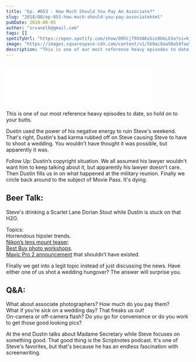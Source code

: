 ```yaml
---
title: "Ep. #053 - How Much Should You Pay An Associate?"
slug: "2018/08/ep-053-how-much-should-you-pay-associatehtml"
pubDate: 2018-08-05
author: "srvanelk@gmail.com"
tags: []
spotifyUrl: "https://open.spotify.com/show/09hCjT9XXAKzGin8bkLG3a?si=kjRZvQ1JTb6Ov3HVzSSlWA"
image: "https://images.squarespace-cdn.com/content/v1/5b9ac0aa50a54faef024c950/1574361476169-0BHTFBM4R6JTZ1MHSUT7/53.jpeg?format=original"
description: "This is one of our most reference heavy episodes to date, so hold on to your butts."
---
```


<figure>
  <img src="https://images.squarespace-cdn.com/content/v1/5b9ac0aa50a54faef024c950/1574361476169-0BHTFBM4R6JTZ1MHSUT7/53.jpeg?format=original" alt="" />
</figure>
<iframe class="embedly-embed" src="//cdn.embedly.com/widgets/media.html?src=https%3A%2F%2Fanchor.fm%2Fweddingphotohangover%2Fembed%2Fepisodes%2FEp--053---How-Much-Should-You-Pay-An-Associate-e1v169&url=https%3A%2F%2Fanchor.fm%2Fweddingphotohangover%2Fepisodes%2FEp--053---How-Much-Should-You-Pay-An-Associate-e1v169&image=https%3A%2F%2Fd3t3ozftmdmh3i.cloudfront.net%2Fproduction%2Fpodcast_uploaded_episode400%2F805714%2F805714-1533438729299-935f5fefede5c.jpg&key=61d05c9d54e8455ea7a9677c366be814&type=text%2Fhtml&schema=anchor&wmode=opaque" width="400" height="102" scrolling="no" frameborder="0" allow="autoplay; fullscreen" allowfullscreen="true"></iframe>

This is one of our most reference heavy episodes to date, so hold on to your butts.

Dustin used the power of his negative energy to ruin Steve's weekend. That's right, Dustin's bad karma rubbed off on Steve causing Steve to have to shoot a wedding. You wouldn't have thought it was possible, but apparently it was.

Follow Up: Dustin’s copyright situation. We all assumed his lawyer wouldn't want him to keep talking about it, but apparently his lawyer doesn't care. Then Dustin fills us in on what happened at the military reunion. Finally we circle back around to the subject of Movie Pass. It's dying.

## Beer Talk:  
Steve's drinking a Scarlet Lane Dorian Stout while Dustin is stuck on that H2O.

Topics:  
Horrendous hipster trends.   
[Nikon’s lens mount teaser](https://petapixel.com/2018/08/02/nikons-latest-teaser-for-its-full-frame-mirrorless-reveals-the-lens-mount/).  
[Best Buy photo workshops](https://petapixel.com/2018/08/01/best-buy-has-photography-workshops-now/).  
[Mavic Pro 2 announcement](https://dronelife.com/2018/07/31/uk-retailer-new-dji-mavic-2-before-official-release/) that shouldn’t have existed.

Finally we get into a legit topic instead of just discussing the news. Have either one of us shot a wedding hungover? The answer will surprise you.

## Q&A:  
What about associate photographers? How much do you pay them?  
What if you’re sick on a wedding day? That freaks us out!  
On-camera or off-camera flash? Do you go for convenience or do you work to get those good looking pics?

At the end Dustin talks about Madame Secretary while Steve focuses on something good. That good thing is the Scriptnotes podcast. It's one of Steve's favorites, but that's because he has an endless fascination with screenwriting.
